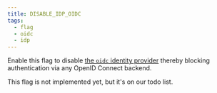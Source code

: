 ```yaml
---
title: DISABLE_IDP_OIDC
tags:
  - flag
  - oidc
  - idp
---
```


Enable this flag to disable [the `oidc` identity
provider](/docs/guides/settings/idps#openid-connect) thereby blocking
authentication via any OpenID Connect backend.

<Comment by="joost">
This flag is not implemented yet, but it's on our todo list. 
</Comment>
